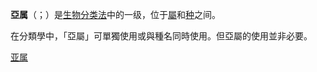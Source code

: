 {{Bio-taxonomy}}
'''亞属'''（{{lang-la|subgenera}}；{{lang-en|subgenus}}）是[[生物分类法|生物分类法]]中的一级，位于[[屬_(生物)|屬]]和[[种_(生物)|种]]之间。

在分類學中，「亞屬」可單獨使用或與種名同時使用。但亞屬的使用並非必要。

{{生物分類級別}}
[[Category:亚属|]]
{{生物小作品}}